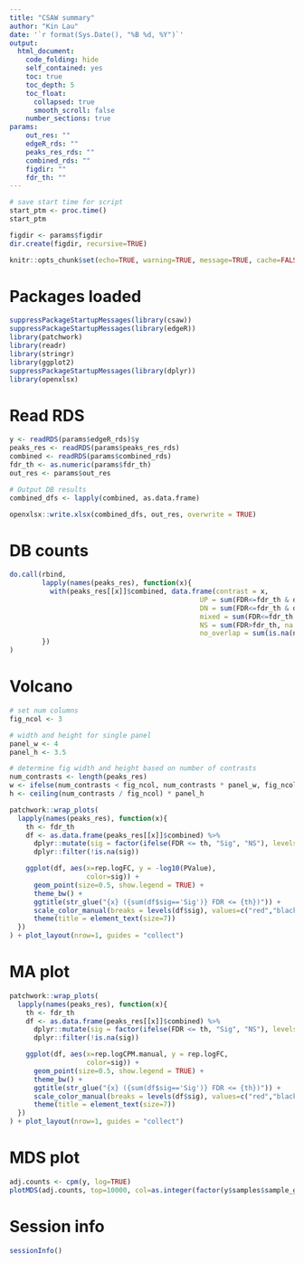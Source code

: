 ```yaml
---
title: "CSAW summary"
author: "Kin Lau"
date: '`r format(Sys.Date(), "%B %d, %Y")`'
output:
  html_document:
    code_folding: hide
    self_contained: yes
    toc: true
    toc_depth: 5
    toc_float:
      collapsed: true
      smooth_scroll: false
    number_sections: true
params:
    out_res: ""
    edgeR_rds: ""
    peaks_res_rds: ""
    combined_rds: ""
    figdir: ""
    fdr_th: ""
---
```


```r
# save start time for script
start_ptm <- proc.time()
start_ptm

figdir <- params$figdir
dir.create(figdir, recursive=TRUE)
```

```r
knitr::opts_chunk$set(echo=TRUE, warning=TRUE, message=TRUE, cache=FALSE, fig.path=paste0(figdir, "/"))
```

# Packages loaded

```r
suppressPackageStartupMessages(library(csaw))
suppressPackageStartupMessages(library(edgeR))
library(patchwork)
library(readr)
library(stringr)
library(ggplot2)
suppressPackageStartupMessages(library(dplyr))
library(openxlsx)
```

# Read RDS

```r
y <- readRDS(params$edgeR_rds)$y
peaks_res <- readRDS(params$peaks_res_rds)
combined <- readRDS(params$combined_rds)
fdr_th <- as.numeric(params$fdr_th)
out_res <- params$out_res
```

```r
# Output DB results
combined_dfs <- lapply(combined, as.data.frame)

openxlsx::write.xlsx(combined_dfs, out_res, overwrite = TRUE)

```

# DB counts

```r
do.call(rbind,
        lapply(names(peaks_res), function(x){
          with(peaks_res[[x]]$combined, data.frame(contrast = x,
                                               UP = sum(FDR<=fdr_th & direction == "up", na.rm = TRUE),
                                               DN = sum(FDR<=fdr_th & direction == "down", na.rm = TRUE),
                                               mixed = sum(FDR<=fdr_th & direction == "mixed", na.rm = TRUE),
                                               NS = sum(FDR>fdr_th, na.rm=TRUE),
                                               no_overlap = sum(is.na(num.tests))))
        })
)


```

# Volcano

```r
# set num columns
fig_ncol <- 3

# width and height for single panel
panel_w <- 4
panel_h <- 3.5

# determine fig width and height based on number of contrasts
num_contrasts <- length(peaks_res)
w <- ifelse(num_contrasts < fig_ncol, num_contrasts * panel_w, fig_ncol * panel_w)
h <- ceiling(num_contrasts / fig_ncol) * panel_h

```

```r

patchwork::wrap_plots(
  lapply(names(peaks_res), function(x){
    th <- fdr_th
    df <- as.data.frame(peaks_res[[x]]$combined) %>%
      dplyr::mutate(sig = factor(ifelse(FDR <= th, "Sig", "NS"), levels=c("Sig", "NS"))) %>%
      dplyr::filter(!is.na(sig))

    ggplot(df, aes(x=rep.logFC, y = -log10(PValue),
                   color=sig)) +
      geom_point(size=0.5, show.legend = TRUE) +
      theme_bw() +
      ggtitle(str_glue("{x} ({sum(df$sig=='Sig')} FDR <= {th})")) +
      scale_color_manual(breaks = levels(df$sig), values=c("red","black"), drop = FALSE) +
      theme(title = element_text(size=7))
  })
) + plot_layout(nrow=1, guides = "collect")


```

# MA plot

```r

patchwork::wrap_plots(
  lapply(names(peaks_res), function(x){
    th <- fdr_th
    df <- as.data.frame(peaks_res[[x]]$combined) %>%
      dplyr::mutate(sig = factor(ifelse(FDR <= th, "Sig", "NS"), levels=c("Sig", "NS"))) %>%
      dplyr::filter(!is.na(sig))

    ggplot(df, aes(x=rep.logCPM.manual, y = rep.logFC,
                   color=sig)) +
      geom_point(size=0.5, show.legend = TRUE) +
      theme_bw() +
      ggtitle(str_glue("{x} ({sum(df$sig=='Sig')} FDR <= {th})")) +
      scale_color_manual(breaks = levels(df$sig), values=c("red","black"), drop = FALSE) +
      theme(title = element_text(size=7))
  })
) + plot_layout(nrow=1, guides = "collect")


```


# MDS plot

```r
adj.counts <- cpm(y, log=TRUE)
plotMDS(adj.counts, top=10000, col=as.integer(factor(y$samples$sample_group)))
```

# Session info

```r
sessionInfo()

```
